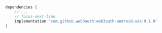 ```groovy
dependencies {
    // ...
    // focus-next-line
    implementation 'com.github.web3auth:web3auth-android-sdk:9.1.0'
}
```
